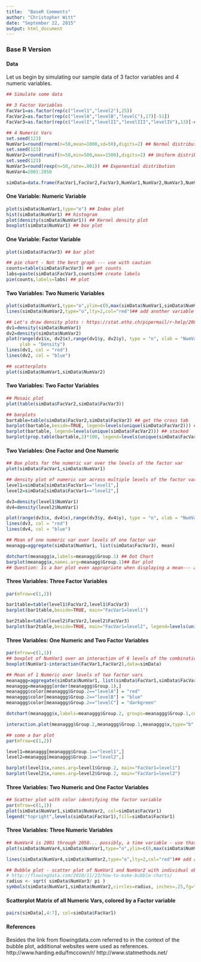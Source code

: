 ```yaml
---
title:  "BaseR Comments"     
author: "Christopher Witt"
date: "September 22, 2015"
output: html_document
---
```


### Base R Version

#### Data
Let us begin by simulating our sample data of 3 factor variables and 4 numeric variables.

```r
## Simulate some data

## 3 Factor Variables
FacVar1=as.factor(rep(c("level1","level2"),25))
FacVar2=as.factor(rep(c("levelA","levelB","levelC"),17)[-51])
FacVar3=as.factor(rep(c("levelI","levelII","levelIII","levelIV"),13)[-c(51:52)])

## 4 Numeric Vars
set.seed(123)
NumVar1=round(rnorm(n=50,mean=1000,sd=50),digits=2) ## Normal distribution
set.seed(123)
NumVar2=round(runif(n=50,min=500,max=1500),digits=2) ## Uniform distribution
set.seed(123)
NumVar3=round(rexp(n=50,rate=.001)) ## Exponential distribution
NumVar4=2001:2050

simData=data.frame(FacVar1,FacVar2,FacVar3,NumVar1,NumVar2,NumVar3,NumVar4)
```

<!--This is all the data for the graph and it sets the minimums, maximums, and averages of the graph. It provides a point of origin for all graphs to reference to. -->

#### One Variable: Numeric Variable

```r
plot(simData$NumVar1,type="o") ## Index plot
hist(simData$NumVar1) ## histogram
plot(density(simData$NumVar1)) ## Kernel density plot
boxplot(simData$NumVar1) ## box plot
```

<!--The first line is a reference to the data given earlier. By using the type of plot chosen the graph is made within those specifications. Through choosing a different specification the data can then be used to plot a different graph with ease. This is shown when the index plot is simply changed to a histogram graph. For the third graph there is more of a trend to the graph that allows for it to be analyzed differently than its predeccesor graphs. By putting different code before the data set the graph is able to form a box plot with the variables of the original data set. -->

#### One Variable: Factor Variable

```r
plot(simData$FacVar3) ## bar plot

## pie chart - Not the best graph --- use with caution
counts=table(simData$FacVar3) ## get counts
labs=paste(simData$FacVar3,counts)## create labels
pie(counts,labels=labs) ## plot
```

<!--The bar plot charts the data out in a format that makes it seem larger than the actual axises. By putting "counts" the data is then counted and by putting labs it is able to add labels to the data and then identifying it as a pie chart and ending it with plot the data is able to be turned into a pie chart.-->

#### Two Variables: Two Numeric Variables
```r
plot(simData$NumVar1,type="o",ylim=c(0,max(simData$NumVar1,simData$NumVar2)))## index plot with one variable
lines(simData$NumVar2,type="o",lty=2,col="red")## add another variable

## Let's draw density plots : https://stat.ethz.ch/pipermail/r-help/2006-August/111865.html
dv1=density(simData$NumVar1) 
dv2=density(simData$NumVar2)
plot(range(dv1$x, dv2$x),range(dv1$y, dv2$y), type = "n", xlab = "NumVar1(red) and NumVar2 (blue)",
     ylab = "Density")
lines(dv1, col = "red")
lines(dv2, col = "blue")

## scatterplots
plot(simData$NumVar1,simData$NumVar2)
```

<!--The index plot adds more data to the set by including the Numvar2 within the code. In addition to this the new data is identified drawn as red which makes it easier to compare and contrast the two data sets. For the density plot the two variables have to be plotted on the same range so they both can fit within the graph. Then they are identified by their unique colors which are in this case red and blue. This color distniction allows for the graphs to be easily comparable. For the scatterplot it would have been helpful for the data to change the colors that way it would have been easier to identify them.  -->

#### Two Variables: Two Factor Variables
```r
## Mosaic plot
plot(table(simData$FacVar2,simData$FacVar3))

## barplots
bartable=table(simData$FacVar2,simData$FacVar3) ## get the cross tab
barplot(bartable,beside=TRUE, legend=levels(unique(simData$FacVar2))) ## plot 
barplot(bartable, legend=levels(unique(simData$FacVar2))) ## stacked
barplot(prop.table(bartable,2)*100, legend=levels(unique(simData$FacVar2))) ## stacked 100%
```

<!--Adding color to the Mosaic plot will help it show the relationship between the variables. When it is gray as it is then it makes deciphering the data all that much harder for the audience. For the 1st bar plot the color gradients help discern the differences between each level. The second bar chart is altered so that the data is stacked one on top of the other. The legend for the stacked graph is within the data itself and is hard to read. On the third stacked chart by enlargening and extending the axis the data is more easily read from the 0 to 100 scale.    -->

#### Two Variables: One Factor and One Numeric
```r
## Box plots for the numeric var over the levels of the factor var
plot(simData$FacVar1,simData$NumVar1) 

## density plot of numeric var across multiple levels of the factor var
level1=simData[simData$FacVar1=="level1",] 
level2=simData[simData$FacVar1=="level2",]

dv3=density(level1$NumVar1)
dv4=density(level2$NumVar1)

plot(range(dv3$x, dv4$x),range(dv3$y, dv4$y), type = "n", xlab = "NumVar1 at Level1 (red) and NumVar1 at Level2 (blue)",ylab = "Density")
lines(dv3, col = "red")
lines(dv4, col = "blue")

## Mean of one numeric var over levels of one factor var
meanagg=aggregate(simData$NumVar1, list(simData$FacVar3), mean)

dotchart(meanagg$x,labels=meanagg$Group.1) ## Dot Chart 
barplot(meanagg$x,names.arg=meanagg$Group.1)## Bar plot 
## Question: Is a bar plot even appropriate when displaying a mean--- a point?
```

<!--This chart allows for the audience to be able to interpret the differences between the two box charts by using two different data sets. For the density plot the graph axises are extended in order to have all the data within the graph. The dot chart shows the relationship of the mean for different levels. The dot chart have axises that should be more precise in its numbering because it makes it difficult to get a data sets true values. For the bar chart the axis should be extended in order to compensate for level 3 and 4 which seem to both be over the range of 1000.  -->

#### Three Variables: Three Factor Variables

```r
par(mfrow=c(1,2))

bar1table=table(level1$FacVar2,level1$FacVar3)
barplot(bar1table,beside=TRUE, main="FacVar1=level1")

bar2table=table(level2$FacVar2,level2$FacVar3)
barplot(bar2table,beside=TRUE, main="FacVar1=level2", legend=levels(unique(level2$FacVar2)))
```

<!--The bartables should have made the names different from the levels that are labeling the X axis. The levels also should not have been split up as they were because it can confuse the data for the audience. It probably would have been more effective for the audience if the two data sets were combined together and would therefore allow for the audience to draw easier conclusions about the data. -->

#### Three Variables: One Numeric and Two Factor Variables
```r
par(mfrow=c(1,1))
## boxplot of NumVar1 over an interaction of 6 levels of the combination of FacVar1 and FacVar2
boxplot(NumVar1~interaction(FacVar1,FacVar2),data=simData)

## Mean of 1 Numeric over levels of two factor vars
meanaggg=aggregate(simData$NumVar1, list(simData$FacVar1,simData$FacVar2), mean)
meanaggg=meanaggg[order(meanaggg$Group.1),]
meanaggg$color[meanaggg$Group.2=="levelA"] = "red"
meanaggg$color[meanaggg$Group.2=="levelB"] = "blue"
meanaggg$color[meanaggg$Group.2=="levelC"] = "darkgreen"  

dotchart(meanaggg$x,labels=meanaggg$Group.2, groups=meanaggg$Group.1,color=meanaggg$color) ## dotchart

interaction.plot(meanaggg$Group.2,meanaggg$Group.1,meanaggg$x,type="b", col=c(1:2),pch=c(18,24)) ## interaction plot - line plots of means

## some a bar plot
par(mfrow=c(1,2))

level1=meanaggg[meanaggg$Group.1=="level1",]
level2=meanaggg[meanaggg$Group.1=="level2",]

barplot(level1$x,names.arg=level1$Group.2, main="FacVar1=level1")
barplot(level2$x,names.arg=level2$Group.2, main="FacVar1=level2")
```

<!--This boxplot includes the two factors. The good thing about this boxplot is that you can see the median trends well as well as the upper quartile trends. The only problem with this graph is that the X axis needs to be labeled better so that the audience can tell which box is which. This dot chart looks at the mean and separates the two sets of data into two different levels of graphs. This is fairly easy to read because the data points are easily identifiable. For the interaction plot the graph is looking at the mean within levels of level 1 and 2. One problem with this graph is that it could be labeled better. For the bar plot the range should be increased so that the Y axis can accomodate both graphs. Changing the color would be good as well because it would add more variety to the graph. -->

#### Three Variables: Two Numeric and One Factor Variables

```r
## Scatter plot with color identifying the factor variable
par(mfrow=c(1,1))
plot(simData$NumVar1,simData$NumVar2, col=simData$FacVar1)
legend("topright",levels(simData$FacVar1),fill=simData$FacVar1)
```

<!--For the scatter plot the data should try and be placed in increments of 100 that would make the data more uniform on the X and Y axis in terms of the graph. The legend for the level 1 and 2 should be moved out of the range of the graph because they make the audience wonder whether or not there is data hidden behind the legend.  -->

#### Three Variables: Three Numeric Variables 

```r
## NumVar4 is 2001 through 2050... possibly, a time variable - use that as the x-axis
plot(simData$NumVar4,simData$NumVar1,type="o",ylim=c(0,max(simData$NumVar1,simData$NumVar2)))## join dots with lines

lines(simData$NumVar4,simData$NumVar2,type="o",lty=2,col="red")## add another line

## Bubble plot - scatter plot of NumVar1 and NumVar2 with individual observations sized by NumVar3
# http://flowingdata.com/2010/11/23/how-to-make-bubble-charts/
radius <- sqrt( simData$NumVar3/ pi )
symbols(simData$NumVar1,simData$NumVar2,circles=radius, inches=.25,fg="white", bg="red", main="Sized by NumVar3")
```

<!--This graph feels like there is too much information trying to squeeze into one graph. Maybe breaking up the graph into different segments, like say by each decade, would ease the eye sore that this graph gives me. In addition to this the graph lines are also hard to follow and should be changed to something more solid that is easier to register change with. The bubble plot is hard to determine the radius of the different variables. In addition to this not all of the shapes are the same within this graph.  -->

#### Scatterplot Matrix of all Numeric Vars, colored by a Factor variable
```r
pairs(simData[,4:7], col=simData$FacVar1)
```

<!--This is too difficult to decipher for the average audience. Making it one combined axis would probably make the data easier to view.  -->

#### References

Besides the link from flowingdata.com referred to in the context of the bubble plot, additional websites were used as references. 
http://www.harding.edu/fmccown/r/
http://www.statmethods.net/
